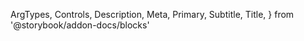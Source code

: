   ArgTypes,
  Controls,
  Description,
  Meta,
  Primary,
  Subtitle,
  Title,
} from '@storybook/addon-docs/blocks'


<Meta of={InputDateStories} />

<Title />

<Subtitle />

<Description />

---

## Props

On top of all the props, attributes and event handler you can set on a
`<InputText />` component (and thus a `<input />` element), the component
accepts the following props:

<ArgTypes />

## Playground

<Primary />

<Controls />
